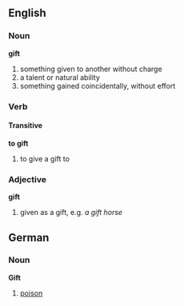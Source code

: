 ==English==

===Noun===
'''gift'''

#something given to another without charge
#a talent or natural ability
#something gained coincidentally, without effort

===Verb===
====Transitive====
'''to gift'''

#to give a gift to

===Adjective===
'''gift'''

#given as a gift, e.g. ''a gift horse''



==German==

===Noun===

'''Gift'''

#[[poison]]